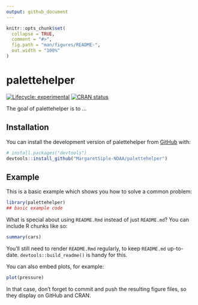 ```yaml
---
output: github_document
---
```


<!-- README.md is generated from README.Rmd. Please edit that file -->

```r
knitr::opts_chunk$set(
  collapse = TRUE,
  comment = "#>",
  fig.path = "man/figures/README-",
  out.width = "100%"
)
```

# palettehelper

<!-- badges: start -->
[![Lifecycle: experimental](https://img.shields.io/badge/lifecycle-experimental-orange.svg)](https://lifecycle.r-lib.org/articles/stages.html#experimental)
[![CRAN status](https://www.r-pkg.org/badges/version/palettehelper)](https://CRAN.R-project.org/package=palettehelper)
<!-- badges: end -->

The goal of palettehelper is to ...

## Installation

You can install the development version of palettehelper from [GitHub](https://github.com/) with:

``` r
# install.packages("devtools")
devtools::install_github("MargaretSiple-NOAA/palettehelper")
```

## Example

This is a basic example which shows you how to solve a common problem:

```r
library(palettehelper)
## basic example code
```

What is special about using `README.Rmd` instead of just `README.md`? You can include R chunks like so:

```r
summary(cars)
```

You'll still need to render `README.Rmd` regularly, to keep `README.md` up-to-date. `devtools::build_readme()` is handy for this.

You can also embed plots, for example:

```r
plot(pressure)
```

In that case, don't forget to commit and push the resulting figure files, so they display on GitHub and CRAN.
